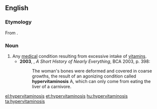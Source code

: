 ==English==
{{wikipedia}}
===Etymology===
From {{confix|hyper|vitamin|osis}}.

===Noun===
{{en-noun|hypervitaminoses}}

# Any [[medical]] condition resulting from excessive intake of [[vitamin]]s.
#*'''2003''', {{w|Bill Bryson}}, ''A Short History of Nearly Everything'', BCA 2003, p. 398:
#*:The woman's bones were deformed and covered in coarse growths, the result of an agonizing condition called '''hypervitaminosis''' A, which can only come from eating the liver of a carnivore.

[[el:hypervitaminosis]]
[[et:hypervitaminosis]]
[[hu:hypervitaminosis]]
[[ta:hypervitaminosis]]